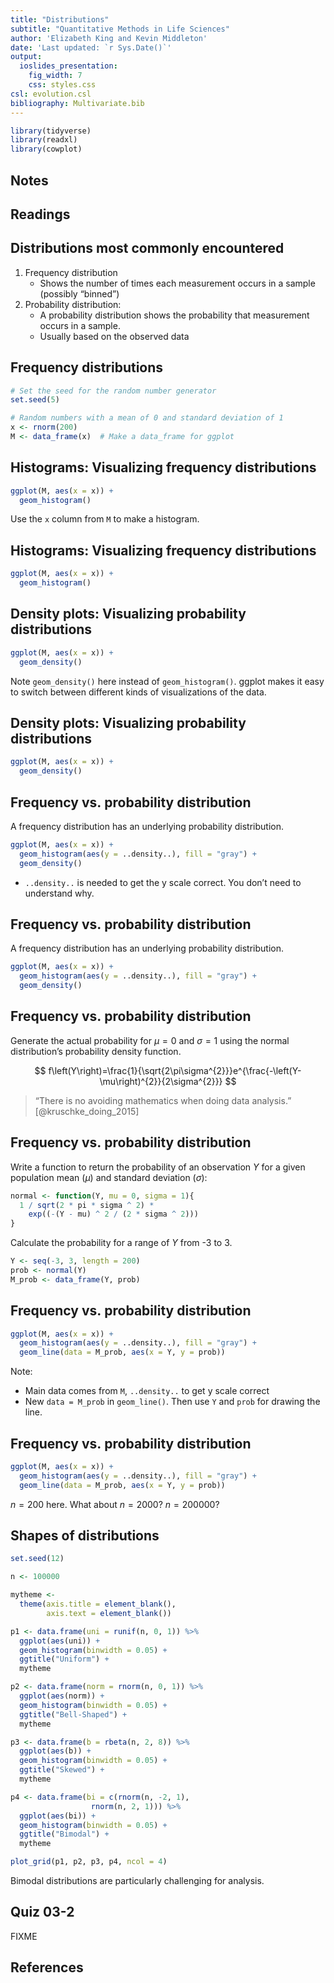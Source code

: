 ```yaml
---
title: "Distributions"
subtitle: "Quantitative Methods in Life Sciences"
author: 'Elizabeth King and Kevin Middleton'
date: 'Last updated: `r Sys.Date()`'
output:
  ioslides_presentation:
    fig_width: 7
    css: styles.css
csl: evolution.csl
bibliography: Multivariate.bib
---
```


```r
library(tidyverse)
library(readxl)
library(cowplot)
```

## Notes

## Readings

## Distributions most commonly encountered

1. Frequency distribution
    - Shows the number of times each measurement occurs in a sample (possibly "binned")
1. Probability distribution:
    - A probability distribution shows the probability that measurement occurs in a sample.
    - Usually based on the observed data

## Frequency distributions

```r
# Set the seed for the random number generator
set.seed(5)

# Random numbers with a mean of 0 and standard deviation of 1
x <- rnorm(200)
M <- data_frame(x)  # Make a data_frame for ggplot
```

## Histograms: Visualizing frequency distributions

```r
ggplot(M, aes(x = x)) +
  geom_histogram()
```

Use the `x` column from `M` to make a histogram.

## Histograms: Visualizing frequency distributions

```r
ggplot(M, aes(x = x)) +
  geom_histogram()
```

## Density plots: Visualizing probability distributions

```r
ggplot(M, aes(x = x)) +
  geom_density()
```

Note `geom_density()` here instead of `geom_histogram()`. ggplot makes it easy to switch between different kinds of visualizations of the data.

## Density plots: Visualizing probability distributions

```r
ggplot(M, aes(x = x)) +
  geom_density()
```

## Frequency vs. probability distribution

A frequency distribution has an underlying probability distribution.

```r
ggplot(M, aes(x = x)) +
  geom_histogram(aes(y = ..density..), fill = "gray") +
  geom_density()
```

- `..density..` is needed to get the y scale correct. You don't need to understand why.

## Frequency vs. probability distribution

A frequency distribution has an underlying probability distribution.

```r
ggplot(M, aes(x = x)) +
  geom_histogram(aes(y = ..density..), fill = "gray") +
  geom_density()
```

## Frequency vs. probability distribution

Generate the actual probability for $\mu = 0$ and $\sigma = 1$ using the normal distribution's probability density function.

$$
f\left(Y\right)=\frac{1}{\sqrt{2\pi\sigma^{2}}}e^{\frac{-\left(Y-\mu\right)^{2}}{2\sigma^{2}}}
$$

> "There is no avoiding mathematics when doing data analysis." [@kruschke_doing_2015]

## Frequency vs. probability distribution

Write a function to return the probability of an observation $Y$ for a given population mean ($\mu$) and standard deviation ($\sigma$):

```r
normal <- function(Y, mu = 0, sigma = 1){
  1 / sqrt(2 * pi * sigma ^ 2) * 
    exp((-(Y - mu) ^ 2 / (2 * sigma ^ 2)))
}
```

Calculate the probability for a range of $Y$ from -3 to 3.

```r
Y <- seq(-3, 3, length = 200)
prob <- normal(Y)
M_prob <- data_frame(Y, prob)
```


## Frequency vs. probability distribution

```r
ggplot(M, aes(x = x)) +
  geom_histogram(aes(y = ..density..), fill = "gray") +
  geom_line(data = M_prob, aes(x = Y, y = prob))
```

Note:

- Main data comes from `M`, `..density..` to get y scale correct
- New `data = M_prob` in `geom_line()`. Then use `Y` and `prob` for drawing the line.

## Frequency vs. probability distribution

```r
ggplot(M, aes(x = x)) +
  geom_histogram(aes(y = ..density..), fill = "gray") +
  geom_line(data = M_prob, aes(x = Y, y = prob))
```

$n = 200$ here. What about $n = 2000$? $n = 200000$?

## Shapes of distributions

```r
set.seed(12)

n <- 100000

mytheme <-
  theme(axis.title = element_blank(),
        axis.text = element_blank())

p1 <- data.frame(uni = runif(n, 0, 1)) %>% 
  ggplot(aes(uni)) +
  geom_histogram(binwidth = 0.05) +
  ggtitle("Uniform") +
  mytheme

p2 <- data.frame(norm = rnorm(n, 0, 1)) %>% 
  ggplot(aes(norm)) +
  geom_histogram(binwidth = 0.05) +
  ggtitle("Bell-Shaped") +
  mytheme

p3 <- data.frame(b = rbeta(n, 2, 8)) %>% 
  ggplot(aes(b)) +
  geom_histogram(binwidth = 0.05) +
  ggtitle("Skewed") +
  mytheme

p4 <- data.frame(bi = c(rnorm(n, -2, 1),
                  rnorm(n, 2, 1))) %>% 
  ggplot(aes(bi)) +
  geom_histogram(binwidth = 0.05) +
  ggtitle("Bimodal") +
  mytheme

plot_grid(p1, p2, p3, p4, ncol = 4)
```

Bimodal distributions are particularly challenging for analysis.

## Quiz 03-2

FIXME

## References
